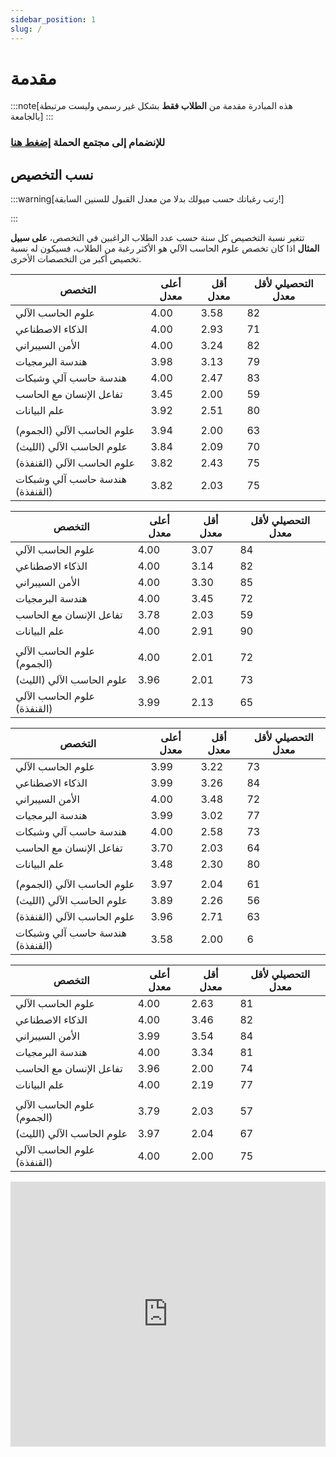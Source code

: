 ```yaml
---
sidebar_position: 1
slug: /
---
```



# مقدمة

:::note[هذه المبادرة مقدمة من **الطلاب فقط** بشكل غير رسمي وليست مرتبطة بالجامعة] 
:::

### للإنضمام إلى مجتمع الحملة [إضغط هنا](https://t.me/+5M8kuV7aAsRlNDU0)


## نسب التخصيص

:::warning[رتب رغباتك حسب ميولك بدلا من معدل القبول للسنين السابقة!]

:::

تتغير نسبة التخصيص كل سنة حسب عدد الطلاب الراغبين في التخصص، **على سبيل المثال** اذا كان تخصص علوم الحاسب الآلي هو الأكثر رغبة من الطلاب، فسيكون له نسبة تخصيص أكبر من التخصصات الأخرى.


<Tabs queryString="batch">
  <TabItem value="طلاب 1445" label="طلاب 1445" default>
  
  | التخصص                               | أعلى معدل | أقل معدل | التحصيلي لأقل معدل |
  |--------------------------------------|-----------|----------|---------------------|
  | علوم الحاسب الآلي             | 4.00      | 3.58     | 82                  |
  | الذكاء الاصطناعي              | 4.00      | 2.93     | 71                  |
  | الأمن السيبراني               | 4.00      | 3.24     | 82                  |
  | هندسة البرمجيات               | 3.98      | 3.13     | 79                  |
  | هندسة حاسب آلي وشبكات         | 4.00      | 2.47     | 83                  |
  | تفاعل الإنسان مع الحاسب       | 3.45      | 2.00     | 59                  |
  | علم البيانات                  | 3.92      | 2.51     | 80                  |
  | | | | |
  | علوم الحاسب الآلي (الجموم)          | 3.94      | 2.00     | 63                  |
  | علوم الحاسب الآلي (الليث)           | 3.84      | 2.09     | 70                  |
  | علوم الحاسب الآلي (القنفذة)         | 3.82      | 2.43     | 75                  |
  | هندسة حاسب آلي وشبكات (القنفذة)         | 3.82      | 2.03     | 75                  |
  
  </TabItem>

  <TabItem value="طالبات 1445" label="طالبات 1445">
  
  | التخصص                               | أعلى معدل | أقل معدل | التحصيلي لأقل معدل |
  |--------------------------------------|-----------|----------|---------------------|
  | علوم الحاسب الآلي             | 4.00      | 3.07     | 84                  |
  | الذكاء الاصطناعي              | 4.00      | 3.14     | 82                  |
  | الأمن السيبراني               | 4.00      | 3.30     | 85                  |
  | هندسة البرمجيات               | 4.00      | 3.45     | 72                  |
  | تفاعل الإنسان مع الحاسب       | 3.78      | 2.03     | 59                  |
  | علم البيانات                  | 4.00      | 2.91     | 90                  |
  | | | | |
  | علوم الحاسب الآلي (الجموم)          | 4.00      | 2.01     | 72                  |
  | علوم الحاسب الآلي (الليث)           | 3.96      | 2.01     | 73                  |
  | علوم الحاسب الآلي (القنفذة)         | 3.99      | 2.13     | 65                  |
  
  </TabItem>

  <TabItem value="طلاب 1444" label="طلاب 1444">
  
  | التخصص                              | أعلى معدل | أقل معدل | التحصيلي لأقل معدل |
  |-------------------------------------|-----------|----------|---------------------|
  | علوم الحاسب الآلي            | 3.99      | 3.22     | 73                  |
  | الذكاء الاصطناعي             | 3.99      | 3.26     | 84                  |
  | الأمن السيبراني              | 4.00      | 3.48     | 72                  |
  | هندسة البرمجيات              | 3.99      | 3.02     | 77                  |
  | هندسة حاسب آلي وشبكات        | 4.00      | 2.58     | 73                  |
  | تفاعل الإنسان مع الحاسب      | 3.70      | 2.03     | 64                  |
  | علم البيانات                 | 3.48      | 2.30     | 80                  |
  | | | | |
  | علوم الحاسب الآلي (الجموم)         | 3.97      | 2.04     | 61                  |
  | علوم الحاسب الآلي (الليث)          | 3.89      | 2.26     | 56                  |
  | علوم الحاسب الآلي (القنفذة)        | 3.96      | 2.71     | 63                  |
  | هندسة حاسب آلي وشبكات (القنفذة)    | 3.58      | 2.00     | 6                   |
  
  </TabItem>

  <TabItem value="طالبات 1444" label="طالبات 1444">
  
  | التخصص                              | أعلى معدل | أقل معدل | التحصيلي لأقل معدل |
  |-------------------------------------|-----------|----------|---------------------|
  | علوم الحاسب الآلي            | 4.00      | 2.63     | 81                  |
  | الذكاء الاصطناعي             | 4.00      | 3.46     | 82                  |
  | الأمن السيبراني              | 3.99      | 3.54     | 84                  |
  | هندسة البرمجيات              | 4.00      | 3.34     | 81                  |
  | تفاعل الإنسان مع الحاسب      | 3.96      | 2.00     | 74                  |
  | علم البيانات                 | 4.00      | 2.19     | 77                  |
  | | | | |
  | علوم الحاسب الآلي (الجموم)         | 3.79      | 2.03     | 57                  |
  | علوم الحاسب الآلي (الليث)          | 3.97      | 2.04     | 67                  |
  | علوم الحاسب الآلي (القنفذة)        | 4.00      | 2.00     | 75               |
  
  </TabItem>
</Tabs>

<iframe width="100%" height="424" seamless frameborder="0" scrolling="yes" src="https://docs.google.com/spreadsheets/d/e/2PACX-1vS8YhztvzJEQGCoZW-ey3pIuqGQENJGJP_wHrl-WDPPFzM-gMJ2CN4wk64bORvlSAQawbmYeWk-zw5w/pubchart?oid=1506513025&amp;format=interactive"></iframe>

